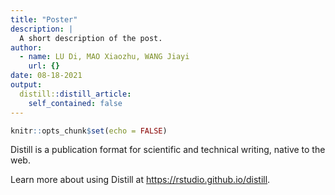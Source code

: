 ```yaml
---
title: "Poster"
description: |
  A short description of the post.
author:
  - name: LU Di, MAO Xiaozhu, WANG Jiayi
    url: {}
date: 08-18-2021
output:
  distill::distill_article:
    self_contained: false
---
```



```r
knitr::opts_chunk$set(echo = FALSE)
```

Distill is a publication format for scientific and technical writing, native to the web.

Learn more about using Distill at <https://rstudio.github.io/distill>.


